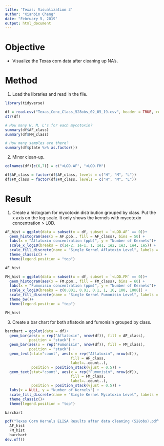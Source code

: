 ```yaml
---
title: 'Texas: Visualization 3'
author: "Xianbin Cheng"
date: "February 5, 2019"
output: html_document
---
```


# Objective

  * Visualize the Texas corn data after cleaning up NA's. 
  
# Method

1. Load the libraries and read in the file.

```r
library(tidyverse)
```

```r
df = read.csv("Texas_Conc_Class_528obs_02_05_19.csv", header = TRUE, row.names = 1)
str(df)
```

```r
# How many H, M, L's for each mycotoxin?
summary(df$AF_class)
summary(df$FM_class)

# How many samples are there?
summary(df$plate %>% as.factor())
```

2. Minor clean-up. 

```r
colnames(df)[c(6,7)] = c("<LOD.AF", "<LOD.FM")

df$AF_class = factor(df$AF_class, levels = c("H", "M", "L"))
df$FM_class = factor(df$FM_class, levels = c("H", "M", "L"))
```

# Result

1. Create a histogram for mycotoxin distribution grouped by class. Put the x axis on the log scale. It only shows the kernels with mycotoxin concentration > LOD.

```r
AF_hist = ggplot(data = subset(x = df, subset = `<LOD.AF` == 0))+
  geom_histogram(aes(x = AF.ppb., fill = AF_class), bins = 50) +
  labs(x = "Aflatoxin concentration (ppb)", y = "Number of Kernels")+
  scale_x_log10(breaks = c(1e-2, 1e-1, 1, 1e1, 1e2, 1e3, 1e4, 1e5)) +
  scale_fill_discrete(name = "Single Kernel Aflatoxin Level", labels = c("[AF]>=50", "[AF]<20")) +
  theme_classic() +
  theme(legend.position = "top")

AF_hist
```

```r
FM_hist = ggplot(data = subset(x = df, subset = `<LOD.FM` == 0))+
  geom_histogram(aes(x = FM.ppm., fill = FM_class), bins = 60) +
  labs(x = "Fumonisin concentration (ppm)", y = "Number of Kernels")+
  scale_x_log10(breaks = c(0.001, 0.01, 0.1, 1, 10, 100, 1000)) +
  scale_fill_discrete(name = "Single Kernel Fumonisin Level", labels = c("[FM]>=4", "1<=[FM]<4", "[FM]<1")) +
  theme_bw()+
  theme(legend.position = "top")

FM_hist
```

3. Create a bar chart for both aflatoxin and fumonisin grouped by class.

```r
barchart = ggplot(data = df)+
  geom_bar(aes(x = rep("Aflatoxin", nrow(df)), fill = AF_class), 
           position = "stack") +
  geom_bar(aes(x = rep("Fumonisin", nrow(df)), fill = FM_class), 
           position = "stack") +
  geom_text(stat="count", aes(x = rep("Aflatoxin", nrow(df)), 
                              fill = AF_class, 
                              label=..count..), 
            position = position_stack(vjust = 0.5)) +
  geom_text(stat="count", aes(x = rep("Fumonisin", nrow(df)), 
                              fill = FM_class, 
                              label=..count..), 
            position = position_stack(vjust = 0.5)) +
  labs(x = NULL, y = "Number of Kernels") +
  scale_fill_discrete(name = "Single Kernel Mycotoxin Level", labels = c("High", "Low", "Medium")) +
  theme_classic()+
  theme(legend.position = "top")

barchart
```

```r
pdf("Texas Corn Kernels ELISA Results after data cleaning (528obs).pdf")
  AF_hist
  FM_hist
  barchart
dev.off()
```

